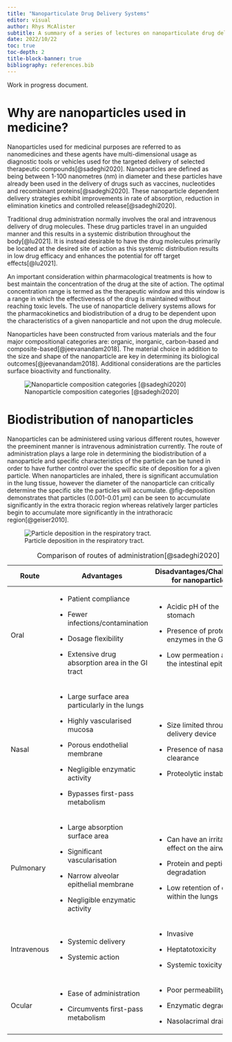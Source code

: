 ```yaml
---
title: "Nanoparticulate Drug Delivery Systems"
editor: visual
author: Rhys McAlister
subtitle: A summary of a series of lectures on nanoparticulate drug delivery systems for cancer therapy.
date: 2022/10/22
toc: true
toc-depth: 2
title-block-banner: true
bibliography: references.bib
---
```


Work in progress document.

# Why are nanoparticles used in medicine?

Nanoparticles used for medicinal purposes are referred to as nanomedicines and these agents have multi-dimensional usage as diagnostic tools or vehicles used for the targeted delivery of selected therapeutic compounds[@sadeghi2020]. Nanoparticles are defined as being between 1-100 nanometres (nm) in diameter and these particles have already been used in the delivery of drugs such as vaccines, nucleotides and recombinant proteins[@sadeghi2020]. These nanoparticle dependent delivery strategies exhibit improvements in rate of absorption, reduction in elimination kinetics and controlled release[@sadeghi2020].

Traditional drug administration normally involves the oral and intravenous delivery of drug molecules. These drug particles travel in an unguided manner and this results in a systemic distribution throughout the body[@lu2021]. It is instead desirable to have the drug molecules primarily be located at the desired site of action as this systemic distribution results in low drug efficacy and enhances the potential for off target effects[@lu2021].

An important consideration within pharmacological treatments is how to best maintain the concentration of the drug at the site of action. The optimal concentration range is termed as the therapeutic window and this window is a range in which the effectiveness of the drug is maintained without reaching toxic levels. The use of nanoparticle delivery systems allows for the pharmacokinetics and biodistribution of a drug to be dependent upon the characteristics of a given nanoparticle and not upon the drug molecule.

Nanoparticles have been constructed from various materials and the four major compositional categories are: organic, inorganic, carbon-based and composite-based[@jeevanandam2018]. The material choice in addition to the size and shape of the nanoparticle are key in determining its biological outcomes[@jeevanandam2018]. Additional considerations are the particles surface bioactivity and functionality.

::: column-margin
![Nanoparticle composition categories [@sadeghi2020]](cat-image.jpg)
:::

# Biodistribution of nanoparticles

Nanoparticles can be administered using various different routes, however the preeminent manner is intravenous administration currently. The route of administration plays a large role in determining the biodistribution of a nanoparticle and specific characteristics of the particle can be tuned in order to have further control over the specific site of deposition for a given particle. When nanoparticles are inhaled, there is significant accumulation in the lung tissue, however the diameter of the nanoparticle can critically determine the specific site the particles will accumulate. @fig-deposition demonstrates that particles (0.001-0.01 $\mu$m) can be seen to accumulate significantly in the extra thoracic region whereas relatively larger particles begin to accumulate more significantly in the intrathoracic region[@geiser2010].

![Particle deposition in the respiratory tract.](12989_2009_Article_100_Fig6_HTML.webp){#fig-deposition}

+-------------+----------------------------------------------------+-----------------------------------------------------+
| Route       | Advantages                                         | Disadvantages/Challenges for nanoparticles          |
+=============+====================================================+=====================================================+
| Oral        | -   Patient compliance                             | -   Acidic pH of the stomach                        |
|             |                                                    |                                                     |
|             | -   Fewer infections/contamination                 | -   Presence of proteolytic enzymes in the GI tract |
|             |                                                    |                                                     |
|             | -   Dosage flexibility                             | -   Low permeation across the intestinal epithelium |
|             |                                                    |                                                     |
|             | -   Extensive drug absorption area in the GI tract |                                                     |
+-------------+----------------------------------------------------+-----------------------------------------------------+
| Nasal       | -   Large surface area particularly in the lungs   | -   Size limited through the delivery device        |
|             |                                                    |                                                     |
|             | -   Highly vascularised mucosa                     | -   Presence of nasal clearance                     |
|             |                                                    |                                                     |
|             | -   Porous endothelial membrane                    | -   Proteolytic instability                         |
|             |                                                    |                                                     |
|             | -   Negligible enzymatic activity                  |                                                     |
|             |                                                    |                                                     |
|             | -   Bypasses first-pass metabolism                 |                                                     |
+-------------+----------------------------------------------------+-----------------------------------------------------+
| Pulmonary   | -   Large absorption surface area                  | -   Can have an irritant effect on the airways      |
|             |                                                    |                                                     |
|             | -   Significant vascularisation                    | -   Protein and peptide degradation                 |
|             |                                                    |                                                     |
|             | -   Narrow alveolar epithelial membrane            | -   Low retention of drug within the lungs          |
|             |                                                    |                                                     |
|             | -   Negligible enzymatic activity                  |                                                     |
+-------------+----------------------------------------------------+-----------------------------------------------------+
| Intravenous | -   Systemic delivery                              | -   Invasive                                        |
|             |                                                    |                                                     |
|             | -   Systemic action                                | -   Heptatotoxicity                                 |
|             |                                                    |                                                     |
|             |                                                    | -   Systemic toxicity                               |
+-------------+----------------------------------------------------+-----------------------------------------------------+
| Ocular      | -   Ease of administration                         | -   Poor permeability                               |
|             |                                                    |                                                     |
|             | -   Circumvents first-pass metabolism              | -   Enzymatic degradation                           |
|             |                                                    |                                                     |
|             |                                                    | -   Nasolacrimal drainage                           |
+-------------+----------------------------------------------------+-----------------------------------------------------+

: Comparison of routes of administration[@sadeghi2020]
